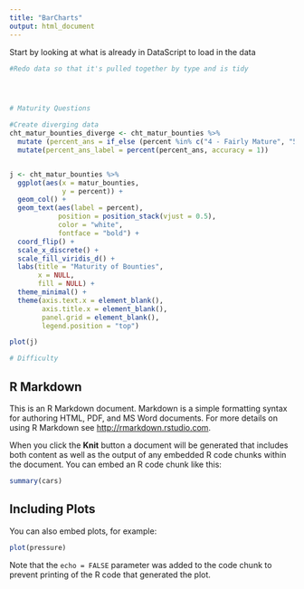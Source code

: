 ```yaml
---
title: "BarCharts"
output: html_document
---
```

Start by looking at what is already in DataScript to load in the data 
```r
#Redo data so that it's pulled together by type and is tidy 




# Maturity Questions

#Create diverging data 
cht_matur_bounties_diverge <- cht_matur_bounties %>%
  mutate (percent_ans = if_else (percent %in% c("4 - Fairly Mature", "5 - Very Mature"), percent, -percent)) %>%
  mutate(percent_ans_label = percent(percent_ans, accuracy = 1))


j <- cht_matur_bounties %>%
  ggplot(aes(x = matur_bounties, 
             y = percent)) +
  geom_col() +
  geom_text(aes(label = percent),
            position = position_stack(vjust = 0.5),
            color = "white",
            fontface = "bold") +
  coord_flip() +
  scale_x_discrete() +
  scale_fill_viridis_d() +
  labs(title = "Maturity of Bounties",
       x = NULL,
       fill = NULL) +
  theme_minimal() +
  theme(axis.text.x = element_blank(),
        axis.title.x = element_blank(),
        panel.grid = element_blank(),
        legend.position = "top")

plot(j)

# Difficulty

```

## R Markdown

This is an R Markdown document. Markdown is a simple formatting syntax for authoring HTML, PDF, and MS Word documents. For more details on using R Markdown see <http://rmarkdown.rstudio.com>.

When you click the **Knit** button a document will be generated that includes both content as well as the output of any embedded R code chunks within the document. You can embed an R code chunk like this:

```r
summary(cars)
```

## Including Plots

You can also embed plots, for example:

```r
plot(pressure)
```

Note that the `echo = FALSE` parameter was added to the code chunk to prevent printing of the R code that generated the plot.

